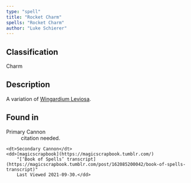 ```yaml
---
type: "spell"
title: "Rocket Charm"
spells: "Rocket Charm"
author: "Luke Schierer"
---
```


## Classification

Charm

## Description

A variation of [Wingardium Leviosa][].

[Wingardium Leviosa]: <wingardium_leviosa>

## Found in
<dl>
    <dt>Primary Cannon</dt>
    <dd>citation needed.</dd>

    <dt>Secondary Cannon</dt>
    <dd>[magicscrapbook](https://magicscrapbook.tumblr.com/)
        "[‘Book of Spells’ transcript](https://magicscrapbook.tumblr.com/post/162085200042/book-of-spells-transcript)"
        Last Viewed 2021-09-30.</dd>
</dl>
